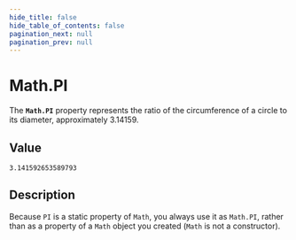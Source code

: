 ```yaml
---
hide_title: false
hide_table_of_contents: false
pagination_next: null
pagination_prev: null
---
```

# Math.PI

The **`Math.PI`** property represents the ratio of the circumference of a circle to its diameter, approximately 3.14159.

## Value

`3.141592653589793`

## Description

Because `PI` is a static property of `Math`, you always use it as `Math.PI`, rather than as a property of a `Math` object you created (`Math` is not a constructor).
